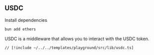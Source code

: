 ## USDC

Install dependencies

```bash
bun add ethers
```

USDC is a middleware that allows you to interact with the USDC token.

```tsx [src/lib/usdc.ts]
// [!include ~/../../templates/playground/src/lib/usdc.ts]
```
